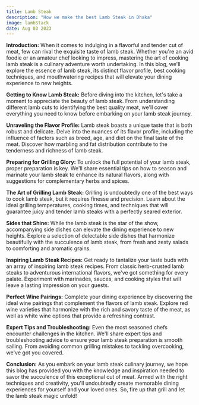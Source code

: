 ```yaml
---
title: Lamb Steak
description: "How we make the best Lamb Steak in Dhaka"
image: lambStack
date: Aug 03 2023
---
```


<b>Introduction:</b>
When it comes to indulging in a flavorful and tender cut of meat, few can rival the exquisite taste of lamb steak. Whether you're an avid foodie or an amateur chef looking to impress, mastering the art of cooking lamb steak is a culinary adventure worth undertaking. In this blog, we'll explore the essence of lamb steak, its distinct flavor profile, best cooking techniques, and mouthwatering recipes that will elevate your dining experience to new heights.

<b>Getting to Know Lamb Steak:</b>
Before diving into the kitchen, let's take a moment to appreciate the beauty of lamb steak. From understanding different lamb cuts to identifying the best quality meat, we'll cover everything you need to know before embarking on your lamb steak journey.

<b>Unraveling the Flavor Profile:</b>
Lamb steak boasts a unique taste that is both robust and delicate. Delve into the nuances of its flavor profile, including the influence of factors such as breed, age, and diet on the final taste of the meat. Discover how marbling and fat distribution contribute to the tenderness and richness of lamb steak.

<b>Preparing for Grilling Glory:</b>
To unlock the full potential of your lamb steak, proper preparation is key. We'll share essential tips on how to season and marinate your lamb steak to enhance its natural flavors, along with suggestions for complementary herbs and spices.

<b>The Art of Grilling Lamb Steak:</b>
Grilling is undoubtedly one of the best ways to cook lamb steak, but it requires finesse and precision. Learn about the ideal grilling temperatures, cooking times, and techniques that will guarantee juicy and tender lamb steaks with a perfectly seared exterior.

<b>Sides that Shine:</b>
While the lamb steak is the star of the show, accompanying side dishes can elevate the dining experience to new heights. Explore a selection of delectable side dishes that harmonize beautifully with the succulence of lamb steak, from fresh and zesty salads to comforting and aromatic grains.

<b>Inspiring Lamb Steak Recipes:</b>
Get ready to tantalize your taste buds with an array of inspiring lamb steak recipes. From classic herb-crusted lamb steaks to adventurous international flavors, we've got something for every palate. Experiment with marinades, sauces, and cooking styles that will leave a lasting impression on your guests.

<b>Perfect Wine Pairings:</b>
Complete your dining experience by discovering the ideal wine pairings that complement the flavors of lamb steak. Explore red wine varieties that harmonize with the rich and savory taste of the meat, as well as white wine options that provide a refreshing contrast.

<b>Expert Tips and Troubleshooting:</b>
Even the most seasoned chefs encounter challenges in the kitchen. We'll share expert tips and troubleshooting advice to ensure your lamb steak preparation is smooth sailing. From avoiding common grilling mistakes to tackling overcooking, we've got you covered.

<b>Conclusion:</b>
As you embark on your lamb steak culinary journey, we hope this blog has provided you with the knowledge and inspiration needed to savor the succulence of this exceptional cut of meat. Armed with the right techniques and creativity, you'll undoubtedly create memorable dining experiences for yourself and your loved ones. So, fire up that grill and let the lamb steak magic unfold!
